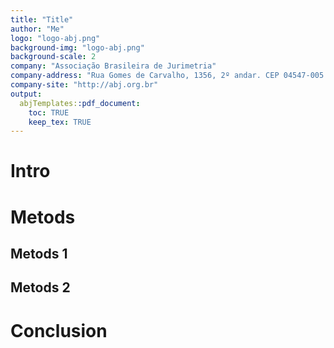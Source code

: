 ```yaml
---
title: "Title" 
author: "Me"
logo: "logo-abj.png"
background-img: "logo-abj.png"
background-scale: 2
company: "Associação Brasileira de Jurimetria"
company-address: "Rua Gomes de Carvalho, 1356, 2º andar. CEP 04547-005 - São Paulo, SP, Brasil"  
company-site: "http://abj.org.br"
output: 
  abjTemplates::pdf_document:
    toc: TRUE
    keep_tex: TRUE
---
```


# Intro

\lipsum[1-20]

# Metods

\lipsum[21-25]

## Metods 1

\lipsum[26-30]

## Metods 2

\lipsum[31-40]

# Conclusion

\lipsum[41-60]

